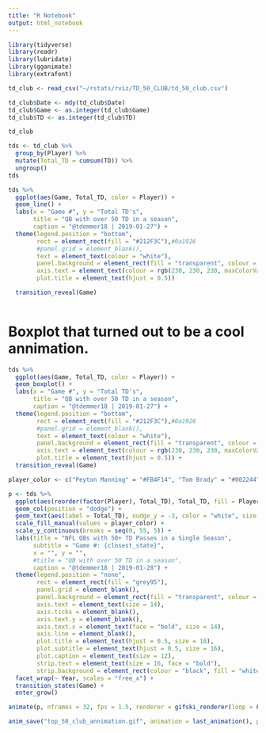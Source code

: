 ```yaml
---
title: "R Notebook"
output: html_notebook
---
```


```r
library(tidyverse)
library(readr)
library(lubridate)
library(gganimate)
library(extrafont)
```

```r
td_club <- read_csv("~/rstats/rviz/TD_50_CLUB/td_50_club.csv")
```

```r
td_club$Date <- mdy(td_club$Date)
td_club$Game <- as.integer(td_club$Game)
td_club$TD <- as.integer(td_club$TD)
```

```r
td_club
```

```r
tds <- td_club %>% 
  group_by(Player) %>% 
  mutate(Total_TD = cumsum(TD)) %>% 
  ungroup()
tds
```


```r
tds %>% 
  ggplot(aes(Game, Total_TD, color = Player)) +
  geom_line() +
  labs(x = "Game #", y = "Total TD's",
       title = "QB with over 50 TD in a season",
       caption = "@tdemmer18 | 2019-01-27") +
  theme(legend.position = "bottom",
        rect = element_rect(fill = "#212F3C"),#0a1926
        #panel.grid = element_blank(),
        text = element_text(colour = "white"),
        panel.background = element_rect(fill = "transparent", colour = "transparent"),
        axis.text = element_text(colour = rgb(230, 230, 230, maxColorValue = 255), size = 11),
        plot.title = element_text(hjust = 0.5)) 

  transition_reveal(Game)
  
```

# Boxplot that turned out to be a cool annimation.
```r
tds %>% 
  ggplot(aes(Game, Total_TD, color = Player)) +
  geom_boxplot() +
  labs(x = "Game #", y = "Total TD's",
       title = "QB with over 50 TD in a season",
       caption = "@tdemmer18 | 2019-01-27") +
  theme(legend.position = "bottom",
        rect = element_rect(fill = "#212F3C"),#0a1926
        #panel.grid = element_blank(),
        text = element_text(colour = "white"),
        panel.background = element_rect(fill = "transparent", colour = "transparent"),
        axis.text = element_text(colour = rgb(230, 230, 230, maxColorValue = 255), size = 11),
        plot.title = element_text(hjust = 0.5)) +
  transition_reveal(Game)
```

```r
player_color <- c("Peyton Manning" = "#FB4F14", "Tom Brady" = "#002244", "Patrick Mahomes" = "#E31837")
```


```r
p <- tds %>% 
  ggplot(aes(reorder(factor(Player), Total_TD), Total_TD, fill = Player)) +
  geom_col(position = "dodge") +
  geom_text(aes(label = Total_TD), nudge_y = -3, color = "white", size = 8) +
  scale_fill_manual(values = player_color) +
  scale_y_continuous(breaks = seq(0, 55, 5)) +
  labs(title = "NFL QBs with 50+ TD Passes in a Single Season", 
       subtitle = "Game #: {closest_state}",
       x = "", y = "",
       #title = "QB with over 50 TD in a season",
       caption = "@tdemmer18 | 2019-01-28") +
  theme(legend.position = "none",
        rect = element_rect(fill = "grey95"),
        panel.grid = element_blank(),
        panel.background = element_rect(fill = "transparent", colour = "transparent"),
        axis.text = element_text(size = 14),
        axis.ticks = element_blank(),
        axis.text.y = element_blank(),
        axis.text.x = element_text(face = "bold", size = 14),
        axis.line = element_blank(),
        plot.title = element_text(hjust = 0.5, size = 18),
        plot.subtitle = element_text(hjust = 0.5, size = 16),
        plot.caption = element_text(size = 12),
        strip.text = element_text(size = 16, face = "bold"),
        strip.background = element_rect(colour = "black", fill = "white")) +
  facet_wrap(~ Year, scales = "free_x") +
  transition_states(Game) +
  enter_grow()

animate(p, nframes = 32, fps = 1.5, renderer = gifski_renderer(loop = FALSE))

anim_save("top_50_club_annimation.gif", animation = last_animation(), path = "~/rstats/rviz/TD_50_CLUB/")

```








